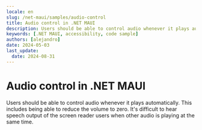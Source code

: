 ```yaml
---
locale: en
slug: /net-maui/samples/audio-control
title: Audio control in .NET MAUI
description: Users should be able to control audio whenever it plays automatically.
keywords: [.NET MAUI, accessibility, code sample]
authors: [alejandro]
date: 2024-05-03
last_update:
  date: 2024-08-31
---
```


# Audio control in .NET MAUI

Users should be able to control audio whenever it plays automatically. This includes being able to reduce the volume to zero. It's difficult to hear speech output of the screen reader users when other audio is playing at the same time.

<CodeSample id="media-audio-control" framework="net-maui" locale="en"/>

